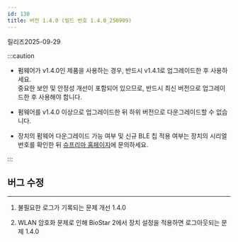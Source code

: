 ```yaml
---
id: 130
title: 버전 1.4.0 (빌드 번호 1.4.0_250909)
---
```


릴리즈<Separator/>2025-09-29

:::caution

- 펌웨어가 v1.4.0인 제품을 사용하는 경우, 반드시 v1.4.1로 업그레이드한 후 사용하세요.<br/>중요한 보안 및 안정성 개선이 포함되어 있으므로, 반드시 최신 버전으로 업그레이드한 후 사용해야 합니다.

- 펌웨어를 v1.4.0 이상으로 업그레이드한 뒤 하위 버전으로 다운그레이드할 수 없습니다.

- 장치의 펌웨어 다운그레이드 가능 여부 및 신규 BLE 칩 적용 여부는 장치의 시리얼 번호를 확인한 뒤 [슈프리마 홈페이지](https://supremainc.com)에 문의하세요.

:::

## 버그 수정

---

<BugLists>

1. 불필요한 로그가 기록되는 문제 개선 <Badge>1.4.0</Badge>

1. WLAN 암호화 문제로 인해 BioStar 2에서 장치 설정을 적용하면 로그아웃되는 문제 <Badge>1.4.0</Badge>

</BugLists>